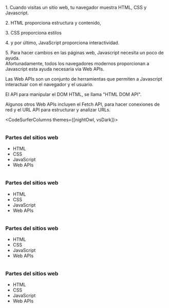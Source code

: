 
<Note>

<p key="p1-1">1. Cuando visitas un sitio web, tu navegador muestra HTML, CSS y Javascript.</p>
<p key="p1-2">2. HTML proporciona estructura y contenido,</p>
<p key="p1-3">3. CSS proporciona estilos</p>
<p key="p1-4">4. y por último, JavaScript proporciona interactividad.</p>

<p key="p1-5">
  5. Para hacer cambios en las páginas web, Javascript necesita un poco de ayuda. <br />
  Afortunadamente, todos los navegadores modernos proporcionan a Javascript esta ayuda necesaria via Web APIs.
</p>

<p key="p1-6">
  Las Web APIs son un conjunto de herramientas que permiten a Javascript interactuar con el navegador y el usuario.
</p>

<p key="p1-7">
  El API para manipular el DOM HTML, se llama "HTML DOM API".
</p>

<p key="p1-8">
  Algunos otros Web APIs incluyen el Fetch API, para hacer conexiones de red y el URL API para estructurar y analizar URLs.
</p>
</Note>

<CodeSurferColumns themes={[nightOwl, vsDark]}>

<Step>

<ListOne />

```html file="./html-plain.html"
```

</Step>

<Step>

<div>
  <h3>
    Partes del sitios web
  </h3>
  <ul>
    <li>HTML</li>
    <li style={{ visibility: "hidden" }}>CSS</li>
    <li style={{ visibility: "hidden" }}>JavaScript</li>
    <li style={{ visibility: "hidden" }}>Web APIs</li>
  </ul>
</div>

```html file="./html-plain.html" 1:10,26:27 subtitle="estructura y contenido"
```

</Step>

<Step>

<div>
  <h3>
    Partes del sitios web
  </h3>
  <ul>
    <li>HTML</li>
    <li>CSS</li>
    <li style={{ visibility: "hidden" }}>JavaScript</li>
    <li style={{ visibility: "hidden" }}>Web APIs</li>
  </ul>
</div>

```html file="./html-plain.html" 11:18 subtitle="estilos"
```

</Step>

<Step>

<div>
  <h3>
    Partes del sitios web
  </h3>
  <ul>
    <li>HTML</li>
    <li>CSS</li>
    <li>JavaScript</li>
    <li style={{ visibility: "hidden" }}>Web APIs</li>
  </ul>
</div>

```html file="./html-plain.html" 19:25 subtitle="interactividad"
```

</Step>

<Step>

<div>
  <h3>
    Partes del sitios web
  </h3>
  <ul>
    <li>HTML</li>
    <li>CSS</li>
    <li>JavaScript</li>
    <li>Web APIs</li>
  </ul>
</div>

```html file="./html-plain.html" 20[21:43],21[27:48],22[19:41],23[21:31],24[13:23] subtitle="herramientas para interactuar con el navegador y el usuario"
```

</Step>

</CodeSurferColumns>
